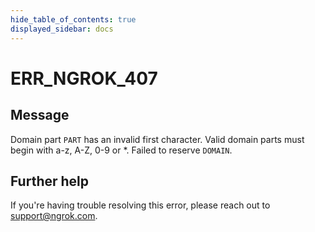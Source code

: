 ```yaml
---
hide_table_of_contents: true
displayed_sidebar: docs
---
```



# ERR_NGROK_407

## Message

Domain part `PART` has an invalid first character. Valid domain parts must begin with a-z, A-Z, 0-9 or \*. Failed to reserve `DOMAIN`.

<ErrorDetails error="err_ngrok_407" />

## Further help

If you're having trouble resolving this error, please reach out to [support@ngrok.com](mailto:support@ngrok.com?subject=Help%20with%20ERR_NGROK_407).
